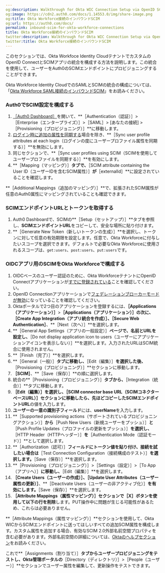 ```yaml
---
og:description: Walkthrough for Okta WIC Connection Setup via OpenID SCIM
og:image: https://cdn2.auth0.com/docs/1.14553.0/img/share-image.png
og:title: Okta Workforce接続のインバウンドSCIM
og:url: https://auth0.com/docs/
permalink: inbound-scim-for-okta-workforce-connections
title: Okta Workforce接続のインバウンドSCIM
twitter:description: Walkthrough for Okta WIC Connection Setup via OpenID SCIM
twitter:title: Okta Workforce接続のインバウンドSCIM
---
```


このセクションでは、Okta Workfoce Identity CloudテナントでカスタムのOpenID ConnectとSCIMアプリの統合を構成する方法を説明します。この統合を使用して、ユーザーをAuth0のSCIMエンドポイントにプロビジョニングすることができます。

Okta Workforce Identity CloudでのSAMLとSCIMの統合の構成については、「[Okta Workforce SAML接続のインバウンドSCIM](/protocols/scim/configure-inbound-scim/inbound-scim-for-okta-workforce-saml-connections)」をお読みください。

### Auth0でSCIM設定を構成する

1. [［Auth0 Dashboard］](%24%7Bmanage_url%7D/#/)を開いて、**［Authentication（認証）］>［Enterprise（エンタープライズ）］>［SAML］> [あなたの接続] >［Provisioning（プロビジョニング）］**に移動します。
2. [ログイン時に追加の属性を同期する](/protocols/scim/configure-inbound-scim)場合を除き、**［Sync user profile attributes at each login（ログインの度にユーザープロファイル属性を同期する）］**を無効にします。
3. 同じセクションで、**［Sync user profiles using SCIM（SCIMを使用してユーザープロファイルを同期する）］**を有効にします。
4. **［Mapping（マッピング）］**タブで、**［SCIM attribute containing the User ID（ユーザーIDを含むSCIM属性）］**が**［externalId］**に設定されていることを確認します。

**［Additional Mappings（追加のマッピング）］**で、拡張されたSCIM属性が任意のAuth0属性にマッピングされていることも確認できます。

### SCIMエンドポイントURLとトークンを取得する

1. Auth0 Dashboardで、SCIMの**［Setup（セットアップ）］**タブを参照し、**SCIMエンドポイントURL**をコピーして、安全な場所に貼り付けます。
2. **［Generate New Token（新しいトークンの生成）］**を選択し、トークンに対して任意の有効期限を設定します。任意で、Okta Workforceに付与したいスコープを選択できます。デフォルトで必要なOkta Workforceに使用されるスコープは、`get:users`、`post:users`、`put:users`です。

### OIDCアプリ用のSCIMをOkta Workforceで構成する

1. OIDCベースのユーザー認証のために、Okta WorkforceテナントにOpenID Connectアプリケーションが[すでに登録されている](https://help.okta.com/en-us/content/topics/apps/apps_app_integration_wizard_oidc.htm)ことを確認してください。
2. OpenID Connectionアプリケーションで[フェデレーションブローカーモードが無効](https://help.okta.com/en-us/content/topics/apps/apps-fbm-main.htm)になっていることを確認してください。
3. Oktaポータルで2つ目のアプリケーションを登録するには、**［Applications（アプリケーション）］**>**［Applications（アプリケーション）］**の次に、**［Create App Integration（アプリ統合を作成）］、［Secure Web Authentication］**、**［Next（次へ）］**を選択します。
4. **［General App Settings（アプリの一般設定）］**ページで、名前とURLを設定し、**［Do not display application icon to users（ユーザーにアプリケーションアイコンを表示しない）］**を選択します。入力されたURLはSCIM統合に使用されません。
5. **［Finish（完了）］**を選択します。
6. **［General（一般）］**タブに移動し、**［Edit（編集）］**を選択した後、**［Provisioning（プロビジョニング）］**セクションに移動します。
7. **［SCIM］**、**［Save（保存）］**の順に選択します。
8. 統合の**［Provisioning（プロビジョニング）］**タブから、**［Integration（統合）］**タブに移動します。
9. **［Edit（編集）］**を選択し、**［SCIM connector base URL（SCIMコネクターベースURL）］**セクションに移動したら、先ほどコピーした**SCIMエンドポイントURL**の値を入力します。
10. **ユーザーの一意の識別子フィールド**には、**userName**を入力します。
11. **［Supported provisioning actions（サポートされているプロビジョニングアクション）］**から**［Push New Users（新規ユーザーをプッシュ）］**と**［Push Profile Updates（プロファイルの更新をプッシュ）］**を選択し、**［HTTP Header（HTTPヘッダー）］**を**［Authentication Mode（認証モード）］**として選択します。
12. **［Authorization（認可）］**フィールドにトークン値を貼り付け、接続を試したい場合は**［Test Connection Configuration（接続構成のテスト）］**を選択します。**［Save（保存）］**を選択します。
13. **［Provisioning（プロビジョニング）］>［Settings（設定）］>［To App（アプリへ）］**に移動し、**［Edit（編集）］**を選択します。
14. **［Create Users（ユーザーの作成）］、［Update User Attributes（ユーザー属性の更新）］**、**［Deactivate Users（ユーザーの非アクティブ化）］**を有効にします。**［Save（保存）］**を選択します。
15. **［Attribute Mappings（属性マッピング）］**セクションで**［X］**ボタンを使用して以下の行を**削除**します。PUT操作中に問題が生じる可能性があるため、これらは必要ありません。



**［Attribute Mappings（属性マッピング）］**セクションを使用して、Okta WICからSCIMエンドポイントに送ってほしいすべての追加SCIM属性を構成します。カスタム属性を追加する場合、有効なSCIM 2.0外部名前空間プロパティを含む必要があります。外部名前空間の詳細については、[Oktaのヘルプセクション](https://support.okta.com/help/s/article/Receiving-Invalid-externalNamespace-task-error-when-assigning-a-user-to-a-SCIMenabled-application)をお読みください。

これで**［Assignments（割り当て）］**タブからユーザープロビジョニングをテストし、Okta管理ポータルの**［Directory（ディレクトリ）］>［People（ユーザー）］**セクションでユーザー属性を編集して、更新操作をテストできます。